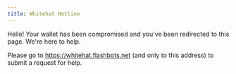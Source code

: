 ```yaml
---
title: Whitehat Hotline
---
```


Hello! Your wallet has been compromised and you've been redirected to this page.
We're here to help.

Please go to https://whitehat.flashbots.net (and only to this address) to submit a request for help.
